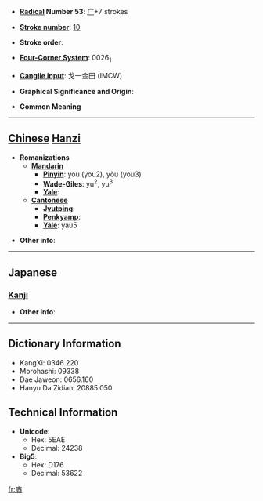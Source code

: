 * '''[[Wiktionary:Chinese radical index| Radical]] Number 53''': [[Wiktionary:Chinese radical index 广|广]]+7 strokes

* '''[[Wiktionary:Chinese total strokes index|Stroke number]]''': [[Wiktionary:Chinese total strokes index 10|10]]

* '''Stroke order''': 

* '''[[Wiktionary:Chinese four corner index|Four-Corner System]]''': 0026<sub>1</sub>

* '''[[Wiktionary:Chinese Cangjie index|Cangjie input]]''': 戈一金田 (IMCW)

* '''Graphical Significance and Origin''': 

* '''Common Meaning'''

----

== [[Chinese]] [[Hanzi]] ==

* '''Romanizations'''
** '''[[Mandarin]]'''
*** '''[[Pinyin]]''': yóu (you2), yǒu (you3)
*** '''[[Wade-Giles]]''': yu<sup>2</sup>, yu<sup>3</sup>
*** '''[[Yale]]''': 
** '''[[Cantonese]]'''
*** '''[[Jyutping]]''':
*** '''[[Penkyamp]]''': 
*** '''[[Yale]]''': yau5

* '''Other info''': 

----

==Japanese==
===[[Kanji]]===
{{kanji|on readings=[[いう]] (iu), [[ゆ]] (yu)
|kun readings=
}}

* '''Other info''':  

----

== Dictionary Information ==

* KangXi: 0346.220
* Morohashi: 09338
* Dae Jaweon: 0656.160
* Hanyu Da Zidian: 20885.050

== Technical Information ==

* '''Unicode''':
** Hex: 5EAE
** Decimal: 24238
* '''Big5''':
** Hex: D176
** Decimal: 53622

[[fr:庮]]